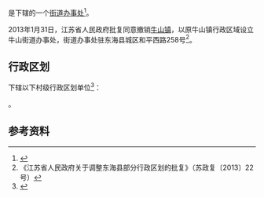 {{中国乡级行政区|32/07/22/100/000}}

'''{{PAGENAMEBASE}}'''是{{PRC admin/fullname|32/07/22/100/000|3}}下辖的一个[[街道办事处|街道办事处]]<ref>{{PRC admin/ref sgc|{{PRC admin/parent|32/07/22/100/000}}}}</ref>。

2013年1月31日，江苏省人民政府批复同意撤销[[牛山镇|牛山镇]]，以原牛山镇行政区域设立牛山街道办事处，街道办事处驻东海县城区和平西路258号<ref>《江苏省人民政府关于调整东海县部分行政区划的批复》（苏政复〔2013〕22号）</ref>。

== 行政区划 ==
{{PAGENAMEBASE}}下辖以下村级行政区划单位<ref>{{PRC admin/ref sgc|32/07/22/100/000}}</ref>：

{{PRC admin/children|32/07/22/100/000}}。

== 参考资料 ==
{{reflist}}

{{江苏行政区划小作品}}
{{PRC admin/navcat|32/07/22/100/000}}